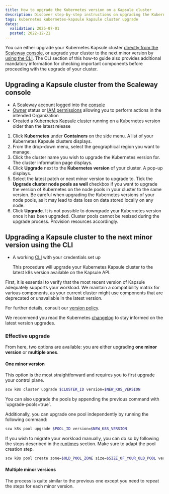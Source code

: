 ```yaml
---
title: How to upgrade the Kubernetes version on a Kapsule cluster
description: Discover step-by-step instructions on upgrading the Kubernetes version for your Kapsule cluster to ensure optimal performance and features.
tags: kubernetes kubernetes-kapsule kapsule cluster upgrade
dates:
  validation: 2025-07-01
  posted: 2022-12-21
---
```




You can either upgrade your Kubernetes Kapsule cluster [directly from the Scaleway console](#upgrading-a-kapsule-cluster-from-the-scaleway-console), or upgrade your cluster to the next minor version by [using the CLI](#upgrading-a-kapsule-cluster-to-the-next-minor-version-using-the-cli). The CLI section of this how-to guide also provides additional mandatory information for checking important components before proceeding with the upgrade of your cluster.

## Upgrading a Kapsule cluster from the Scaleway console

<Requirements />

- A Scaleway account logged into the [console](https://account.scaleway.com/?service=elements)
- [Owner](/iam/concepts/#owner) status or [IAM permissions](/iam/concepts/#permission) allowing you to perform actions in the intended Organization
- Created a [Kubernetes Kapsule cluster](/kubernetes/how-to/create-cluster/) running on a Kubernetes version older than the latest release

1. Click **Kubernetes** under **Containers** on the side menu. A list of your Kubernetes Kapsule clusters displays.
2. From the drop-down menu, select the geographical region you want to manage.
3. Click the cluster name you wish to upgrade the Kubernetes version for. The cluster information page displays.
4. Click **Upgrade** next to the **Kubernetes version** of your cluster. A pop-up displays.
    <Lightbox image={image} alt="" />
5. Select the latest patch or next minor version to upgrade to. Tick the **Upgrade cluster node pools as well** checkbox if you want to upgrade the version of Kubernetes on the node pools in your cluster to the same version.
    <Message type="important">
      Be careful when upgrading the Kubernetes versions of your node pools, as it may lead to data loss on data stored locally on any node.
    </Message>
6. Click **Upgrade**.
    <Message type="note">
      It is not possible to downgrade your Kubernetes version once it has been upgraded.
    </Message>
    <Message type="note">
       Cluster pools cannot be resized during the upgrade process. Provision resources accordingly.
    </Message>

## Upgrading a Kapsule cluster to the next minor version using the CLI

<Requirements />

- A working [CLI](https://github.com/scaleway/scaleway-cli) with your credentials set up

    This procedure will upgrade your Kubernetes Kapsule cluster to the latest k8s version available on the Kapsule API.

First, it is essential to verify that the most recent version of Kapsule adequately supports your workload. We maintain a compatibility matrix for various components, as your current cluster might use components that are deprecated or unavailable in the latest version.

For further details, consult our [version policy](/kubernetes/reference-content/version-support-policy/).

We recommend you read the Kubernetes [changelog](https://kubernetes.io/releases/) to stay informed on the latest version upgrades.

### Effective upgrade

From here, two options are available: you are either upgrading **one minor version** or **multiple ones**.

#### One minor version

This option is the most straightforward and requires you to first upgrade your control plane.
```sh
scw k8s cluster upgrade $CLUSTER_ID version=$NEW_K8S_VERSION
```

<Message type="tip">
  You can also upgrade the pools by appending the previous command with `upgrade-pools=true`.
</Message>

Additionally, you can upgrade one pool independently by running the following command:
```sh
scw k8s pool upgrade $POOL_ID version=$NEW_K8S_VERSION
```

If you wish to migrate your workload manually, you can do so by following the steps described in the [runtimes](#container-runtimes) section.
<Message type="important">
  Make sure to adapt the pool creation step.
</Message>
```sh
scw k8s pool create zone=$OLD_POOL_ZONE size=$SIZE_OF_YOUR_OLD_POOL version=$NEW_CLUSTER_VERSION cluster-id=$CLUSTER_ID
```

#### Multiple minor versions

The process is quite similar to the previous one except you need to repeat the steps for each minor version.


